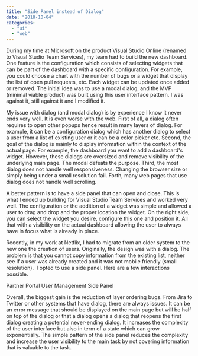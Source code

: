 ```yaml
---
title: "Side Panel instead of Dialog"
date: "2018-10-04"
categories: 
  - "ui"
  - "web"
---
```


During my time at Microsoft on the product Visual Studio Online (renamed to Visual Studio Team Services), my team had to build the new dashboard. One feature is the configuration which consists of selecting widgets that can be part of the dashboard with a specific configuration. For example, you could choose a chart with the number of bugs or a widget that display the list of open pull requests, etc. Each widget can be updated once added or removed. The initial idea was to use a modal dialog, and the MVP (minimal viable product) was built using this user interface pattern. I was against it, still against it and I modified it.

My issue with dialog (and modal dialog) is by experience I know it never ends very well. It is even worse with the web. First of all, a dialog often requires to open other popups hence result in many layers of dialog. For example, it can be a configuration dialog which has another dialog to select a user from a list of existing user or it can be a color picker etc. Second, the goal of the dialog is mainly to display information within the context of the actual page. For example, the dashboard you want to add a dashboard's widget. However, these dialogs are oversized and remove visibility of the underlying main page. The modal defeats the purpose. Third, the most dialog does not handle well responsiveness. Changing the browser size or simply being under a small resolution fail. Forth, many web pages that use dialog does not handle well scrolling.

A better pattern is to have a side panel that can open and close. This is what I ended up building for Visual Studio Team Services and worked very well. The configuration or the addition of a widget was simple and allowed a user to drag and drop and the proper location the widget. On the right side, you can select the widget you desire, configure this one and position it. All that with a visibility on the actual dashboard allowing the user to always have in focus what is already in place.

Recently, in my work at Netflix, I had to migrate from an older system to the new one the creation of users. Originally, the design was with a dialog. The problem is that you cannot copy information from the existing list, neither see if a user was already created and it was not mobile friendly (small resolution).  I opted to use a side panel. Here are a few interactions possible.

Partner Portal User Management Side Panel

Overall, the biggest gain is the reduction of layer ordering bugs. From Jira to Twitter or other systems that have dialog, there are always issues. It can be an error message that should be displayed on the main page but will be half on top of the dialog or that a dialog opens a dialog that reopens the first dialog creating a potential never-ending dialog. It increases the complexity of the user interface but also in term of a state which can grow exponentially. The simple pattern of the side panel reduces the complexity and increase the user visibility to the main task by not covering information that is valuable to the task.
